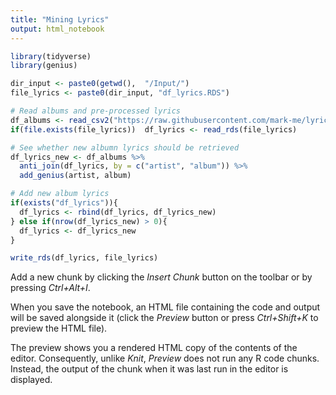 ```yaml
---
title: "Mining Lyrics"
output: html_notebook
---
```




```r
library(tidyverse)
library(genius)
```
```r
dir_input <- paste0(getwd(),  "/Input/")
file_lyrics <- paste0(dir_input, "df_lyrics.RDS")

# Read albums and pre-processed lyrics
df_albums <- read_csv2("https://raw.githubusercontent.com/mark-me/lyric_mining/master/artists_albums.csv")
if(file.exists(file_lyrics))  df_lyrics <- read_rds(file_lyrics)

# See whether new albumn lyrics should be retrieved
df_lyrics_new <- df_albums %>% 
  anti_join(df_lyrics, by = c("artist", "album")) %>% 
  add_genius(artist, album)

# Add new album lyrics
if(exists("df_lyrics")){
  df_lyrics <- rbind(df_lyrics, df_lyrics_new)
} else if(nrow(df_lyrics_new) > 0){
  df_lyrics <- df_lyrics_new
}

write_rds(df_lyrics, file_lyrics)
```

Add a new chunk by clicking the *Insert Chunk* button on the toolbar or by pressing *Ctrl+Alt+I*.

When you save the notebook, an HTML file containing the code and output will be saved alongside it (click the *Preview* button or press *Ctrl+Shift+K* to preview the HTML file).

The preview shows you a rendered HTML copy of the contents of the editor. Consequently, unlike *Knit*, *Preview* does not run any R code chunks. Instead, the output of the chunk when it was last run in the editor is displayed.
